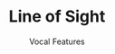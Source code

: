 ---
title: Line of Sight
subtitle: Vocal Features
credits: ["Composition: 2TD, Voia", "Mix: 2TD", "Master: 2TD", "Vocals: Voia", "Art: Ghost Snacks"]
release: true
description: 'Voia features on 2TDs somber, emotive yet powerful futuristic drum and bass track on "Line of Sight."'
soundcloudSrc: https://w.soundcloud.com/player/?url=https%3A//api.soundcloud.com/tracks/865776259&color=%2354b45c&auto_play=false&hide_related=false&show_comments=true&show_user=true&show_reposts=false&show_teaser=true
imageSrc: ./cover.png
imageSrcAlt: A random image
links: ['https://music.apple.com/us/album/line-of-sight-single/1692189954', 'https://voia.bandcamp.com/album/line-of-sight', 'https://open.spotify.com/track/02YVxWNXT7TUPyxNfNZNqp?si=3e52b5ec28974143', 'https://music.amazon.com/albums/B0C7RHD2L7']

---
